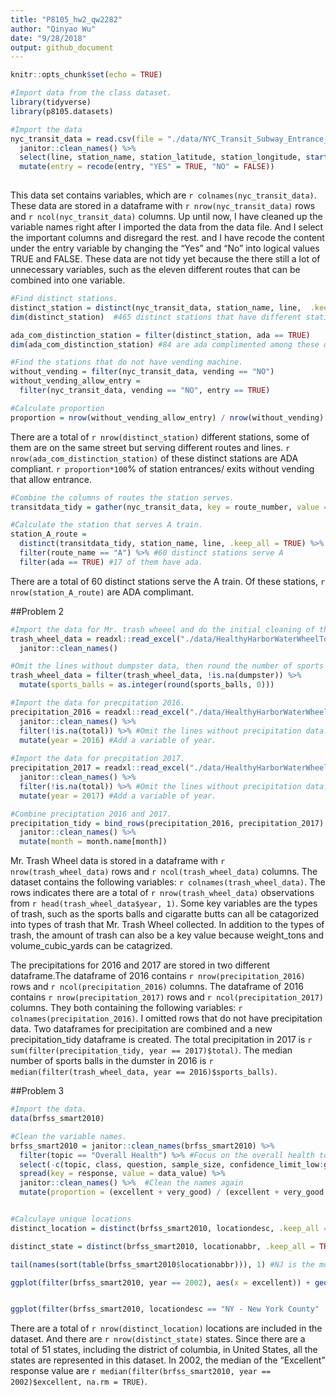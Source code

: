 ```yaml
---
title: "P8105_hw2_qw2282"
author: "Qinyao Wu"
date: "9/28/2018"
output: github_document
---
```


```r
knitr::opts_chunk$set(echo = TRUE)

#Import data from the class dataset.
library(tidyverse)
library(p8105.datasets)
```

```r
#Import the data
nyc_transit_data = read.csv(file = "./data/NYC_Transit_Subway_Entrance_And_Exit_Data.csv") %>%
  janitor::clean_names() %>% 
  select(line, station_name, station_latitude, station_longitude, starts_with("route"), entry, vending, entrance_type, starts_with("ada")) %>% 
  mutate(entry = recode(entry, "YES" = TRUE, "NO" = FALSE))
  
```

This data set contains variables, which are  `r colnames(nyc_transit_data)`. These data are stored in a dataframe with  `r nrow(nyc_transit_data)` rows and `r ncol(nyc_transit_data)` columns. Up until now, I have cleaned up the variable names right after I imported the data from the data file. And I select the important columns and disregard the rest. and I have recode the content under the entry variable by changing the "Yes" and "No" into logical values TRUE and FALSE. These data are not tidy yet because the there still a lot of unnecessary variables, such as the eleven different routes that can be combined into one variable. 


```r
#Find distinct stations. 
distinct_station = distinct(nyc_transit_data, station_name, line,  .keep_all = TRUE)
dim(distinct_station)  #465 distinct stations that have different station name, route and lines.

ada_com_distinction_station = filter(distinct_station, ada == TRUE)
dim(ada_com_distinction_station) #84 are ada complimented among these different stations. 

#Find the stations that do not have vending machine.
without_vending = filter(nyc_transit_data, vending == "NO")
without_vending_allow_entry = 
  filter(nyc_transit_data, vending == "NO", entry == TRUE)

#Calculate proportion
proportion = nrow(without_vending_allow_entry) / nrow(without_vending) #37.7%
```

There are a total of `r nrow(distinct_station)` different stations, some of them are on the same street but serving different routes and lines. `r nrow(ada_com_distinction_station)` of these distinct stations are ADA compliant. `r proportion*100`% of station entrances/ exits without vending that allow entrance. 

```r
#Combine the columns of routes the station serves.
transitdata_tidy = gather(nyc_transit_data, key = route_number, value = route_name, route1:route11)

#Calculate the station that serves A train. 
station_A_route = 
  distinct(transitdata_tidy, station_name, line, .keep_all = TRUE) %>% 
  filter(route_name == "A") %>% #60 distinct stations serve A
  filter(ada == TRUE) #17 of them have ada.

```

There are a total of 60 distinct stations serve the A train. Of these stations, `r nrow(station_A_route)` are ADA complimant. 




##Problem 2
```r

#Import the data for Mr. trash wheeel and do the initial cleaning of the names. 
trash_wheel_data = readxl::read_excel("./data/HealthyHarborWaterWheelTotals2018-7-28.xlsx", sheet = 1, range = "A2:N338") %>% 
  janitor::clean_names() 

#Omit the lines without dumpster data, then round the number of sports balls. 
trash_wheel_data = filter(trash_wheel_data, !is.na(dumpster)) %>% 
  mutate(sports_balls = as.integer(round(sports_balls, 0)))

#Import the data for precpitation 2016.
precipitation_2016 = readxl::read_excel("./data/HealthyHarborWaterWheelTotals2018-7-28.xlsx", sheet = 5, range = "A2:B15") %>% 
  janitor::clean_names() %>% 
  filter(!is.na(total)) %>% #Omit the lines without precipitation data. 
  mutate(year = 2016) #Add a variable of year. 
 
#Import the data for precpitation 2017. 
precipitation_2017 = readxl::read_excel("./data/HealthyHarborWaterWheelTotals2018-7-28.xlsx", sheet = 4, range = "A2:B15") %>% 
  janitor::clean_names() %>% 
  filter(!is.na(total)) %>% #Omit the lines without precipitation data. 
  mutate(year = 2017) #Add a variable of year. 

#Combine preciptation 2016 and 2017. 
precipitation_tidy = bind_rows(precipitation_2016, precipitation_2017) %>%
  janitor::clean_names() %>% 
  mutate(month = month.name[month])

```

Mr. Trash Wheel data is stored in a dataframe with `r nrow(trash_wheel_data)` rows and `r ncol(trash_wheel_data)` columns. The dataset contains the following variables: `r colnames(trash_wheel_data)`. The rows indicates there are a total of `r nrow(trash_wheel_data)` observations from `r head(trash_wheel_data$year, 1)`. Some key variables are the types of trash, such as the sports balls and cigaratte butts can all be catagorized into types of trash that Mr. Trash Wheel collected. In addition to the types of trash, the amount of trash can also be a key value because weight_tons and volume_cubic_yards can be catagrized.

The precipitations for 2016 and 2017 are stored in two different dataframe.The dataframe of 2016 contains `r nrow(precipitation_2016)` rows and `r ncol(precipitation_2016)` columns. The dataframe of 2016 contains `r nrow(precipitation_2017)` rows and `r ncol(precipitation_2017)` columns. They both containing the following variables: `r colnames(precipitation_2016)`. I omitted rows that do not have precipitation data. Two dataframes for precipitation are combined and a new precipitation_tidy dataframe is created. The total precipitation in 2017 is `r sum(filter(precipitation_tidy, year == 2017)$total)`. The median number of sports balls in the dumster in 2016 is `r median(filter(trash_wheel_data, year == 2016)$sports_balls)`. 


##Problem 3
```r
#Import the data. 
data(brfss_smart2010)

#Clean the variable names. 
brfss_smart2010 = janitor::clean_names(brfss_smart2010) %>% 
  filter(topic == "Overall Health") %>% #Focus on the overall health topic. 
  select(-c(topic, class, question, sample_size, confidence_limit_low:geo_location)) %>% 
  spread(key = response, value = data_value) %>% 
  janitor::clean_names() %>%  #Clean the names again 
  mutate(proportion = (excellent + very_good) / (excellent + very_good + good + fair + poor)) #Calculate the proportions and add it as a variable. 


#Calculaye unique locations
distinct_location = distinct(brfss_smart2010, locationdesc, .keep_all = TRUE) #total of 404 different locations

distinct_state = distinct(brfss_smart2010, locationabbr, .keep_all = TRUE) #51 states. 

tail(names(sort(table(brfss_smart2010$locationabbr))), 1) #NJ is the most frequently appeared states.

ggplot(filter(brfss_smart2010, year == 2002), aes(x = excellent)) + geom_histogram()


ggplot(filter(brfss_smart2010, locationdesc == "NY - New York County" | locationdesc == "NY - Queens County"), aes(x = year, y = excellent)) + geom_point(aes(color = locationdesc), alpha = .5)
```

There are a total of `r nrow(distinct_location)` locations are included in the dataset. And there are `r nrow(distinct_state)` states. Since there are a total of 51 states, including the district of columbia, in United States, all the states are represented in this dataset. In 2002, the median of the "Excellent" response value are `r median(filter(brfss_smart2010, year == 2002)$excellent, na.rm = TRUE)`.





